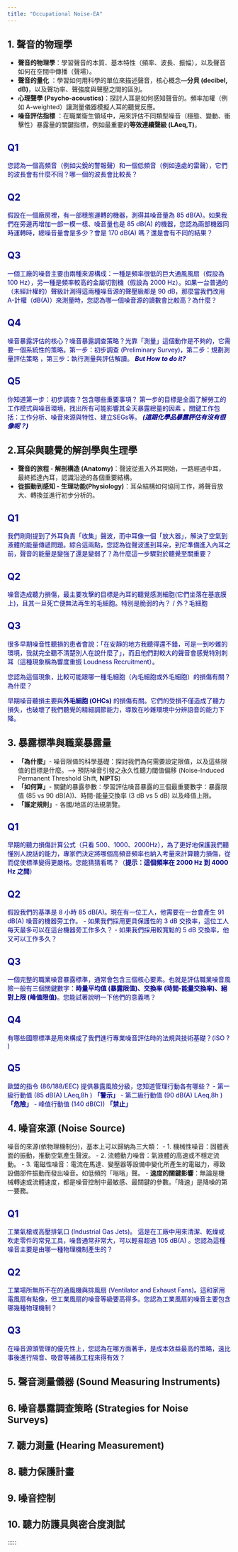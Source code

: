 ```yaml
---
title: "Occupational Noise-EA"
---
```


## 1. 聲音的物理學

-   **聲音的物理學**：學習聲音的本質、基本特性（頻率、波長、振幅），以及聲音如何在空間中傳播（聲場）。
-   **聲音的量化** ：學習如何用科學的單位來描述聲音，核心概念—**分貝 (decibel, dB)**，以及聲功率、聲強度與聲壓之間的區別。
-   **心理聲學 (Psycho-acoustics)**：探討人耳是如何感知聲音的。頻率加權（例如 A-weighted）讓測量儀器模擬人耳的聽覺反應。
-   **噪音評估指標** ：在職業衛生領域中，用來評估不同類型噪音（穩態、變動、衝擊性）暴露量的關鍵指標，例如最重要的**等效連續聲級 (LAeq,T​)**。

:::: border
::: {.panel-tabset group="CH1" style="color:darkblue"}
## Q1

您認為一個高頻音（例如尖銳的警報聲）和一個低頻音（例如遠處的雷聲），它們的波長會有什麼不同？哪一個的波長會比較長？

## Q2

假設在一個廠房裡，有一部穩態運轉的機器，測得其噪音量為 85 dB(A)。如果我們在旁邊再增加一部一模一樣、噪音量也是 85 dB(A) 的機器，您認為兩部機器同時運轉時，總噪音量會是多少？會是 170 dB(A) 嗎？還是會有不同的結果？

## Q3

一個工廠的噪音主要由兩種來源構成：一種是頻率很低的巨大通風風扇（假設為 100 Hz），另一種是頻率較高的金屬切割機（假設為 2000 Hz）。如果一台普通的（未經計權的）聲級計測得這兩種噪音源的聲壓級都是 90 dB，那麼當我們改用 A-計權（dB(A)）來測量時，您認為哪一個噪音源的讀數會比較高？為什麼？

## Q4

噪音暴露評估的核心？噪音暴露調查策略？光靠「測量」這個動作是不夠的，它需要一個系統性的策略。第一步：初步調查 (Preliminary Survey)，第二步：規劃測量評估策略 ，第三步：執行測量與評估解讀。 ***But How to do it?***

## Q5

你知道第一步：初步調查？包含哪些重要事項？ 第一步的目標是全面了解勞工的工作模式與噪音環境，找出所有可能影響其全天暴露總量的因素 。關鍵工作包括：工作分析、噪音來源與特性、建立SEGs等。 ***(這跟化學品暴露評估有沒有很像呢？)***
:::
::::

## 2.耳朵與聽覺的解剖學與生理學

-   **聲音的旅程 - 解剖構造 (Anatomy)**：聲波從進入外耳開始，一路經過中耳，最終抵達內耳，認識沿途的各個重要結構。
-   **從振動到感知 - 生理功能(Physiology)**：耳朵結構如何協同工作，將聲音放大、轉換並進行初步分析的。

::::: border
:::: {.panel-tabset group="CH2" style="color: darkblue"}
## Q1

我們剛剛提到了外耳負責「收集」聲波，而中耳像一個「放大器」，解決了空氣到液體的能量傳遞問題。綜合這兩點，您認為從聲波進到耳朵，到它準備進入內耳之前，聲音的能量是變強了還是變弱了？為什麼這一步驟對於聽覺至關重要？

## Q2

噪音造成聽力損傷，最主要攻擊的目標是內耳的聽覺感測細胞(它們坐落在基底膜上)，且其一旦死亡便無法再生的毛細胞。特別是脆弱的內？ / 外？毛細胞

## Q3

很多早期噪音性聽損的患者會說：「在安靜的地方我聽得還不錯，可是一到吵雜的環境，我就完全聽不清楚別人在說什麼了」，而且他們對較大的聲音會感覺特別刺耳（這種現象稱為響度重振 Loudness Recruitment）。

您認為這個現象，比較可能跟哪一種毛細胞（內毛細胞或外毛細胞）的損傷有關？為什麼？

::: {.callout-tip title="提醒" style="color"}
早期噪音聽損主要與**外毛細胞 (OHCs)** 的損傷有關。它們的受損不僅造成了聽力損失，也破壞了我們聽覺的精細調節能力，導致在吵雜環境中分辨語音的能力下降。
:::
::::
:::::

## 3. 暴露標準與職業暴露量

-   **「為什麼」**- 噪音限值的科學基礎：探討我們為何需要設定限值，以及這些限值的目標是什麼。--\> 預防噪音引發之永久性聽力閾值偏移 (Noise-Induced Permanent Threshold Shift, **NIPTS**)
-   **「如何算」**- 關鍵的暴露參數：學習評估噪音暴露的三個最重要數字：暴露限值 (85 vs 90 dB(A))、時間-能量交換率 (3 dB vs 5 dB) 以及峰值上限。
-   **「誰定規則」**- 各國/地區的法規瀏覽。

:::: border
::: {.panel-tabset group="CH2" style="color: darkblue"}
## Q1

早期的聽力損傷計算公式（只看 500、1000、2000Hz），為了更好地保護我們聽懂別人說話的能力，專家們決定將哪個高頻音頻率也納入考量來計算聽力損傷，從而促使標準變得更嚴格。您能猜猜看嗎？（**提示：這個頻率在 2000 Hz 到 4000 Hz 之間**）

## Q2

假設我們的基準是 8 小時 85 dB(A)。現在有一位工人，他需要在一台會產生 91 dB(A) 噪音的機器旁工作。 - 如果我們採用更具保護性的 3 dB 交換率，這位工人每天最多可以在這台機器旁工作多久？ - 如果我們採用較寬鬆的 5 dB 交換率，他又可以工作多久？

## Q3

一個完整的職業噪音暴露標準，通常會包含三個核心要素。也就是評估職業噪音風險一般有三個關鍵數字：**時量平均值 (暴露限值)、交換率 (時間-能量交換率)、絕對上限 (峰值限值)**。您能試著說明一下他們的意義嗎？

## Q4

有哪些國際標準是用來構成了我們進行專業噪音評估時的法規與技術基礎？(ISO ? )

## Q5

歐盟的指令 (86/188/EEC) 提供暴露風險分級，您知道管理行動各有哪些？ - 第一級行動值 (85 dB(A) LAeq,8h​ ) **「警示」** - 第二級行動值 (90 dB(A) LAeq,8h​ ) **「危險」** - 峰值行動值 (140 dB(C)) **「禁止」**
:::
::::

## 4. 噪音來源 (Noise Source)

噪音的來源(依物理機制分)，基本上可以歸納為三大類： - 1. 機械性噪音：固體表面的振動，推動空氣產生聲波。 - 2. 流體動力噪音：氣液體的高速或不穩定流動。 - 3. 電磁性噪音：電流在馬達、變壓器等設備中變化所產生的電磁力，導致設備部件振動而發出噪音。如低頻的「嗡嗡」聲。 - **速度的關鍵影響**：無論是機械轉速或流體速度，都是噪音控制中最敏感、最關鍵的參數。「降速」是降噪的第一要務。

:::: border
::: {.panel-tabset group="CH2" style="color: darkblue"}
## Q1

工業氣槍或高壓排氣口 (Industrial Gas Jets)。 這是在工廠中用來清潔、乾燥或吹走零件的常見工具，噪音通常非常大，可以輕易超過 105 dB(A) 。您認為這種噪音主要是由哪一種物理機制產生的？

## Q2

工業場所無所不在的通風機與排風扇 (Ventilator and Exhaust Fans)。這和家用電風扇有點像，但工業風扇的噪音等級要高得多。您認為工業風扇的噪音主要包含哪幾種物理機制？

## Q3

在噪音源頭管理的優先性上，您認為在哪方面著手，是成本效益最高的策略，遠比事後進行隔音、吸音等補救工程來得有效？
:::
::::

## 5. 聲音測量儀器 (Sound Measuring Instruments)

## 6. 噪音暴露調查策略 (Strategies for Noise Surveys)

## 7. 聽力測量 (Hearing Measurement)

## 8. 聽力保護計畫

## 9. 噪音控制

## 10. 聽力防護具與密合度測試

:::::
